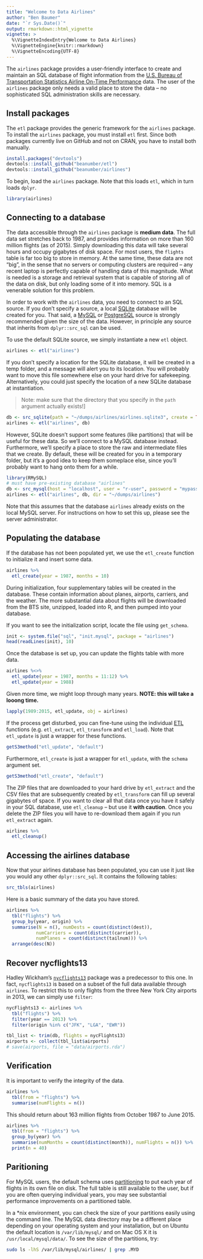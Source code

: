 ```yaml
---
title: "Welcome to Data Airlines"
author: "Ben Baumer"
date: "`r Sys.Date()`"
output: rmarkdown::html_vignette
vignette: >
  %\VignetteIndexEntry{Welcome to Data Airlines}
  %\VignetteEngine{knitr::rmarkdown}
  %\VignetteEncoding{UTF-8}
---
```


The `airlines` package provides a user-friendly interface to create and maintain an SQL database of flight information from the [U.S. Bureau of Transportation Statistics Airline On-Time Performance](http://www.transtats.bts.gov/DatabaseInfo.asp?DB_ID=120&Link=0) data. The user of the `airlines` package only needs a valid place to store the data -- no sophisticated SQL administration skills are necessary. 

## Install packages

The `etl` package provides the generic framework for the `airlines` package. To install the `airlines` package, you must install `etl` first. Since both packages currently live on GitHub and not on CRAN, you have to install both manually. 

```r
install.packages("devtools")
devtools::install_github("beanumber/etl")
devtools::install_github("beanumber/airlines")
```

To begin, load the `airlines` package. Note that this loads `etl`, which in turn loads `dplyr`. 

```r
library(airlines)
```

## Connecting to a database

The data accessible through the `airlines` package is **medium data**. The full data set stretches back to 1987, and provides information on more than 160 million flights (as of 2015). Simply downloading this data will take several hours and occupy gigabytes of disk space. For most users, the `flights` table is far too big to store in memory. At the same time, these data are not "big", in the sense that no servers or computing clusters are required -- any recent laptop is perfectly capable of handling data of this magnitude. What is needed is a storage and retrieval system that is capable of storing all of the data on disk, but only loading some of it into memory. SQL is a venerable solution for this problem. 

In order to work with the `airlines` data, you need to connect to an SQL source. If you don't specify a source, a local [SQLite](http://www.sqlite.org) database will be created for you. That said, a [MySQL](http://www.mysql.com) or [PostgreSQL](http://www.postgresql.com) source is strongly recommended given the size of the data. However, in principle any source that inherits from `dplyr::src_sql` can be used. 

To use the default SQLite source, we simply instantiate a new `etl` object. 

```r
airlines <- etl("airlines")
```

If you don't specify a location for the SQLite database, it will be created in a temp folder, and a message will alert you to its location. You will probably want to move this file somewhere else on your hard drive for safekeeping. Alternatively, you could just specify the location of a new SQLite database at instantiation. 

> Note: make sure that the directory that you specify in the `path` argument actually exists!]

```r
db <- src_sqlite(path = "~/dumps/airlines/airlines.sqlite3", create = TRUE)
airlines <- etl("airlines", db)
```

However, SQLite doesn't support some features (like partitions) that will be useful for these data. So we'll connect to a MySQL database instead. Furthermore, we'll specify a place to store the raw and intermediate files that we create. By default, these will be created for you in a temporary folder, but it's a good idea to keep them someplace else, since you'll probably want to hang onto them for a while. 

```r
library(RMySQL)
# must have pre-existing database "airlines"
db <- src_mysql(host = "localhost", user = "r-user", password = "mypass", dbname = "airlines")
airlines <- etl("airlines", db, dir = "~/dumps/airlines")
```

Note that this assumes that the database `airlines` already exists on the local MySQL server. For instructions on how to set this up, please see the server administrator. 

## Populating the database

If the database has not been populated yet, we use the `etl_create` function to initialize it and insert some data. 

```r
airlines %>%
  etl_create(year = 1987, months = 10)
```

During initialization, four supplementary tables will be created in the database. These contain information about planes, airports, carriers, and the weather. The more substantial data about flights will be downloaded from the BTS site, unzipped, loaded into R, and then pumped into your database. 

If you want to see the initialization script, locate the file using `get_schema`. 

```r
init <- system.file("sql", "init.mysql", package = "airlines")
head(readLines(init), 10)
```

Once the database is set up, you can update the flights table with more data.  

```r
airlines %<>%
  etl_update(year = 1987, months = 11:12) %>%
  etl_update(year = 1988)
```

Given more time, we might loop through many years. **NOTE: this will take a looong time.**

```r
lapply(1989:2015, etl_update, obj = airlines)
```

If the process get disturbed, you can fine-tune using the individual [ETL](https://github.com/beanumber/etl/blob/master/README.md) functions (e.g. `etl_extract`, `etl_transform` and `etl_load`). Note that `etl_update` is just a wrapper for these functions.

```r
getS3method("etl_update", "default")
```

Furthermore, `etl_create` is just a wrapper for `etl_update`, with the `schema` argument set.

```r
getS3method("etl_create", "default")
```

The ZIP files that are downloaded to your hard drive by `etl_extract` and the CSV files that are subsequently created by `etl_transform` can fill up several gigabytes of space. If you want to clear all that data once you have it safely in your SQL database, use `etl_cleanup` -- but use it **with caution**. Once you delete the ZIP files you will have to re-download them again if you run `etl_extract` again. 

```r
airlines %>%
  etl_cleanup()
```

## Accessing the airlines database

Now that your airlines database has been populated, you can use it just like you would any other `dplyr::src_sql`. It contains the following tables:

```r
src_tbls(airlines)
```

Here is a basic summary of the data you have stored. 

```r
airlines %>%
  tbl("flights") %>%
  group_by(year, origin) %>%
  summarise(N = n(), numDests = count(distinct(dest)), 
           numCarriers = count(distinct(carrier)), 
           numPlanes = count(distinct(tailnum))) %>%
  arrange(desc(N))
```

## Recover nycflights13

Hadley Wickham's [`nycflights13`](https://cran.r-project.org/web/packages/nycflights13/index.html) package was a predecessor to this one. In fact, `nycflights13` is based on a subset of the full data available through `airlines`. To restrict this to only flights from the three New York City airports in 2013, we can simply use `filter`:

```r
nycFlights13 <- airlines %>%
  tbl("flights") %>%
  filter(year == 2013) %>%
  filter(origin %in% c("JFK", "LGA", "EWR"))

tbl_list <- trim(db, flights = nycFlights13)
airports <- collect(tbl_list$airports)
# save(airports, file = "data/airports.rda")
```

## Verification

It is important to verify the integrity of the data. 

```r
airlines %>%
  tbl(from = "flights") %>%
  summarise(numFlights = n())
```

This should return about 163 million flights from October 1987 to June 2015. 

```r
airlines %>%
  tbl(from = "flights") %>%
  group_by(year) %>%
  summarise(numMonths = count(distinct(month)), numFlights = n()) %>%
  print(n = 40)
```

## Paritioning

For MySQL users, the default schema uses [partitioning](https://dev.mysql.com/doc/refman/5.7/en/partitioning.html) to put each year of flights in its own file on disk. The full table is still available to the user, but if you are often querying individual years, you may see substantial performance improvements on a partitioned table. 

In a *nix environment, you can check the size of your partitions easily using the command line. The MySQL data directory may be a different place depending on your operating system and your installation, but on Ubuntu the default location is `/var/lib/mysql/` and on Mac OS X it is `/usr/local/mysql/data/`. To see the size of the partitions, try:

```bash
sudo ls -lhS /var/lib/mysql/airlines/ | grep .MYD
```